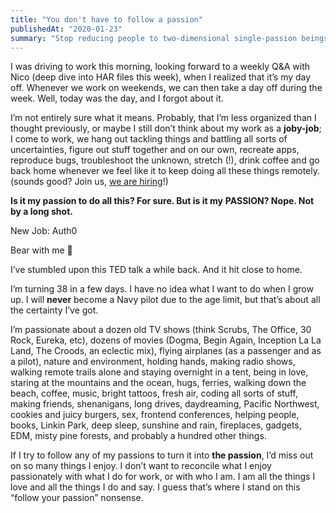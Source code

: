 ```yaml
---
title: "You don't have to follow a passion"
publishedAt: "2020-01-23"
summary: "Stop reducing people to two-dimensional single-passion beings"
---
```


I was driving to work this morning, looking forward to a weekly Q&A with Nico (deep dive into HAR files this week), when I realized that it’s my day off. Whenever we work on weekends, we can then take a day off during the week. Well, today was the day, and I forgot about it.

I’m not entirely sure what it means. Probably, that I’m less organized than I thought previously, or maybe I still don’t think about my work as a __joby-job__; I come to work, we hang out tackling things and battling all sorts of uncertainties, figure out stuff together and on our own, recreate apps, reproduce bugs, troubleshoot the unknown, stretch (!), drink coffee and go back home whenever we feel like it to keep doing all these things remotely. (sounds good? Join us, [we are hiring](https://jobs.lever.co/auth0?lever-via=KkPp8EXnYD)!)

__Is it my passion to do all this? For sure. But is it my__ __****PASSION****? Nope. Not by a long shot.__

New Job: Auth0

Bear with me 🐻

I’ve stumbled upon this TED talk a while back. And it hit close to home.

<YouTUbe youTubeId="6MBaFL7sCb8" />

I’m turning 38 in a few days. I have no idea what I want to do when I grow up. I will __never__ become a Navy pilot due to the age limit, but that’s about all the certainty I’ve got.

I’m passionate about a dozen old TV shows (think Scrubs, The Office, 30 Rock, Eureka, etc), dozens of movies (Dogma, Begin Again, Inception La La Land, The Croods, an eclectic mix), flying airplanes (as a passenger and as a pilot), nature and environment, holding hands, making radio shows, walking remote trails alone and staying overnight in a tent, being in love, staring at the mountains and the ocean, hugs, ferries, walking down the beach, coffee, music, bright tattoos, fresh air, coding all sorts of stuff, making friends, shenanigans, long drives, daydreaming, Pacific Northwest, cookies and juicy burgers, sex, frontend conferences, helping people, books, Linkin Park, deep sleep, sunshine and rain, fireplaces, gadgets, EDM, misty pine forests, and probably a hundred other things.

If I try to follow any of my passions to turn it into ****the passion****, I’d miss out on so many things I enjoy. I don’t want to reconcile what I enjoy passionately with what I do for work, or with who I am. I am all the things I love and all the things I do and say. I guess that’s where I stand on this “follow your passion” nonsense.
